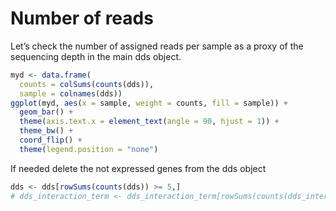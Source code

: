 
# Number of reads

Let's check the number of assigned reads per sample as a proxy of the sequencing depth in the main dds object.

```r
myd <- data.frame(
  counts = colSums(counts(dds)),
  sample = colnames(dds))
ggplot(myd, aes(x = sample, weight = counts, fill = sample)) +
  geom_bar() + 
  theme(axis.text.x = element_text(angle = 90, hjust = 1)) + 
  theme_bw() + 
  coord_flip() + 
  theme(legend.position = "none")
```

If needed delete the not expressed genes from the dds object

```r

dds <- dds[rowSums(counts(dds)) >= 5,]
# dds_interaction_term <- dds_interaction_term[rowSums(counts(dds_interaction_term)) >= 5,]

```
